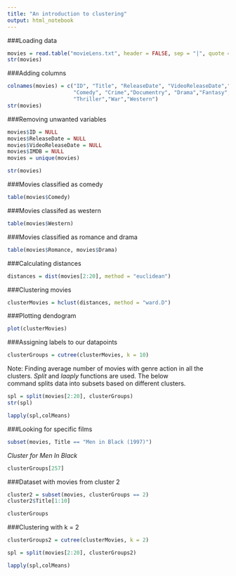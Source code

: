 ```yaml
---
title: "An introduction to clustering"
output: html_notebook
---
```



###Loading data

```r
movies = read.table("movieLens.txt", header = FALSE, sep = "|", quote = "\"")
str(movies)
```

###Adding columns

```r
colnames(movies) = c("ID", "Title", "ReleaseDate", "VideoReleaseDate","IMDB","Unknown","Action","Adventure", "Animation", "Childrens",
                     "Comedy", "Crime","Documentry", "Drama","Fantasy","FilmNoir","Horror","Musical","Mystery","Romance","SciFi",
                     "Thriller","War","Western")
str(movies)
```


###Removing unwanted variables

```r
movies$ID = NULL
movies$ReleaseDate = NULL
movies$VideoReleaseDate = NULL
movies$IMDB = NULL
movies = unique(movies)
```

```r
str(movies)
```

###Movies classified as comedy

```r
table(movies$Comedy)
```

###Movies classifed as western

```r
table(movies$Western)
```

###Movies classified as romance and drama

```r
table(movies$Romance, movies$Drama)
```

###Calculating distances

```r
distances = dist(movies[2:20], method = "euclidean")
```

###Clustering movies

```r
clusterMovies = hclust(distances, method = "ward.D")
```

###Plotting dendogram

```r
plot(clusterMovies)
```


###Assigning labels to our datapoints

```r
clusterGroups = cutree(clusterMovies, k = 10)
```  

Note: Finding average number of movies with genre action in all the clusters. *Split* and *laaply* functions are used. The below   
command splits data into subsets based on different clusters.

```r
spl = split(movies[2:20], clusterGroups)
str(spl)
```

```r
lapply(spl,colMeans)
```

###Looking for specific films

```r
subset(movies, Title == "Men in Black (1997)")
```  
*Cluster for Men In Black*  

```r
clusterGroups[257]
```


###Dataset with movies from cluster 2

```r
cluster2 = subset(movies, clusterGroups == 2)
cluster2$Title[1:10]
```

```r
clusterGroups
```



###Clustering with k = 2

```r
clusterGroups2 = cutree(clusterMovies, k = 2)
```

```r
spl = split(movies[2:20], clusterGroups2)
```

```r
lapply(spl,colMeans)
```



